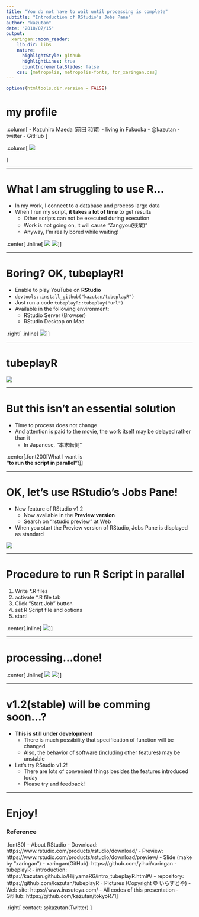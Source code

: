 ```yaml
---
title: "You do not have to wait until processing is complete"
subtitle: "Introduction of RStudio's Jobs Pane"
author: "kazutan"
date: "2018/07/15"
output:
  xaringan::moon_reader:
    lib_dir: libs
    nature:
      highlightStyle: github
      highlightLines: true
      countIncrementalSlides: false
    css: [metropolis, metropolis-fonts, for_xaringan.css]
---
```


```r
options(htmltools.dir.version = FALSE)
```

# my profile

.column[
- Kazuhiro Maeda  
(前田 和寛)
- living in Fukuoka
- @kazutan
    - twitter
    - GitHub
]

.column[
![](pics/user.png)

]


---

# What I am struggling to use R...

- In my work, I connect to a database and process large data
- When I run my script, **it takes a lot of time** to get results
  - Other scripts can not be executed during execution
  - Work is not going on, it will cause "Zangyou(残業)"
  - Anyway, I'm really bored while waiting!

.center[
.inline[
![](pics/zangyou.png)
![](pics/boring.png)
]
]

---

# Boring? OK, tubeplayR!

- Enable to play YouTube on **RStudio**
- `devtools::install_github("kazutan/tubeplayR")`
- Just run a code `tubeplayR::tubeplay("url")`
- Available in the following environment:
    - RStudio Server (Browser)
    - RStudio Desktop on Mac

.right[
.inline[
![](pics/video_frame.png)
]
]

---

# tubeplayR

![](pics/tubeplayR.png)

---

# But this isn't an essential solution

- Time to process does not change
- And attention is paid to the movie, the work itself may be delayed rather than it
  - In Japanese, "本末転倒"

.center[.font200[What I want is<br/> **"to run the script in parallel"**!]]

---

# OK, let's use RStudio's Jobs Pane!

- New feature of RStudio v1.2
  - Now available in the **Preview version**
  - Search on "rstudio preview" at Web
- When you start the Preview version of RStudio, Jobs Pane is displayed as standard

![](pics/jobs_pane0.png)


---

# Procedure to run R Script in parallel

1. Write *.R files
2. activate *.R file tab
2. Click "Start Job" button
3. set R Script file and options
4. start!

.center[.inline[
![](pics/job_setting.png)
]
]


---

# processing...done!

.center[
.inline[
![](pics/job_processing_stan.png)
![](pics/job_processing.png)
]
]

---

# v1.2(stable) will be comming soon...?

- **This is still under development**
  - There is much possibility that specification of function will be changed
  - Also, the behavior of software (including other features) may be unstable
- Let's try RStudio v1.2!
  - There are lots of convenient things besides the features introduced today
  - Please try and feedback!

---

# Enjoy!

### Reference

.font80[
- About RStudio
  - Download: https://www.rstudio.com/products/rstudio/download/
  - Preview: https://www.rstudio.com/products/rstudio/download/preview/
- Slide (make by "xaringan")
  - xaringan(GitHub): https://github.com/yihui/xaringan
- tubeplayR
  - introduction: https://kazutan.github.io/HijiyamaR6/intro_tubeplayR.html#/
  - repository: https://github.com/kazutan/tubeplayR
- Pictures (Copyright © いらすとや)
  - Web site: https://www.irasutoya.com/
- All codes of this presentation
  - GitHub: https://github.com/kazutan/tokyoR71
]

.right[
contact: @kazutan(Twitter)
]



